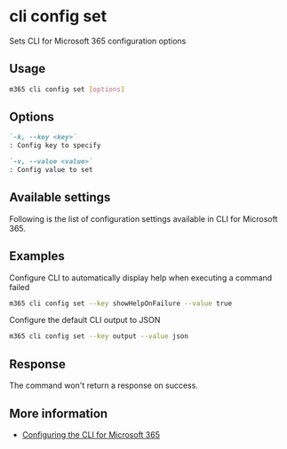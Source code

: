 
# cli config set

Sets CLI for Microsoft 365 configuration options

## Usage

```sh
m365 cli config set [options]
```

## Options

```md definition-list
`-k, --key <key>`
: Config key to specify

`-v, --value <value>`
: Config value to set
```

<Global />

## Available settings

Following is the list of configuration settings available in CLI for Microsoft 365.

<CLISettings />

## Examples

Configure CLI to automatically display help when executing a command failed

```sh
m365 cli config set --key showHelpOnFailure --value true
```

Configure the default CLI output to JSON

```sh
m365 cli config set --key output --value json
```

## Response

The command won't return a response on success.

## More information

- [Configuring the CLI for Microsoft 365](../../../user-guide/configuring-cli.mdx)

